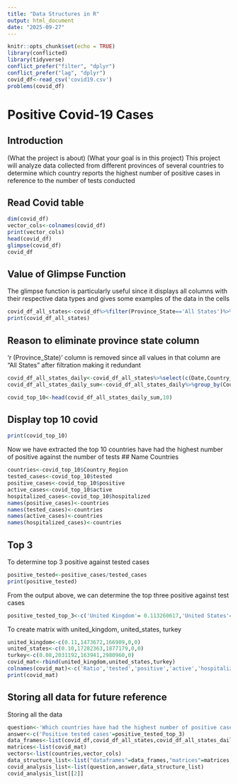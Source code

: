 ```yaml
---
title: "Data Structures in R"
output: html_document
date: "2025-09-27"
---
```


```r
knitr::opts_chunk$set(echo = TRUE)
library(conflicted) 
library(tidyverse)
conflict_prefer("filter", "dplyr")
conflict_prefer("lag", "dplyr")
covid_df<-read_csv('covid19.csv')
problems(covid_df)
```

# Positive Covid-19 Cases

## Introduction

(What the project is about) (What your goal is in this project) This project will analyze data collected from different provinces of several countries to determine which country reports the highest number of positive cases in reference to the number of tests conducted

## Read Covid table

```r
dim(covid_df)
vector_cols<-colnames(covid_df)
print(vector_cols)
head(covid_df)
glimpse(covid_df)
covid_df
```

## Value of Glimpse Function

The glimpse function is particularly useful since it displays all columns with their respective data types and gives some examples of the data in the cells

```r
covid_df_all_states<-covid_df%>%filter(Province_State=='All States')%>%select(-Province_State)
print(covid_df_all_states)
```

## Reason to eliminate province state column

'r (Province_State)' column is removed since all values in that column are "All States" after filtration making it redundant

```r
covid_df_all_states_daily<-covid_df_all_states%>%select(c(Date,Country_Region,active,hospitalizedCurr,daily_tested,daily_positive))
covid_df_all_states_daily_sum<-covid_df_all_states_daily%>%group_by(Country_Region)%>%summarize(tested=sum(daily_tested),positive=sum(daily_positive),active=sum(active),hospitalized=sum(hospitalizedCurr))%>%arrange(-tested)

covid_top_10<-head(covid_df_all_states_daily_sum,10)

```

## Display top 10 covid

```r
print(covid_top_10)
```

Now we have extracted the top 10 countries have had the highest number of positive against the number of tests \## Name Countries

```r
countries<-covid_top_10$Country_Region
tested_cases<-covid_top_10$tested
positive_cases<-covid_top_10$positive
active_cases<-covid_top_10$active
hospitalized_cases<-covid_top_10$hospitalized
names(positive_cases)<-countries
names(tested_cases)<-countries
names(active_cases)<-countries
names(hospitalized_cases)<-countries
```

## Top 3

To determine top 3 positive against tested cases

```r
positive_tested<-positive_cases/tested_cases
print(positive_tested)
```

From the output above, we can determine the top three positive against test cases

```r
positive_tested_top_3<-c('United Kingdom'= 0.113260617,'United States'= 0.108618191,'Turkey'= 0.080711720)
```

To create matrix with united_kingdom, united_states, turkey

```r
united_kingdom<-c(0.11,1473672,166909,0,0)
united_states<-c(0.10,17282363,1877179,0,0)
turkey<-c(0.08,2031192,163941,2980960,0)
covid_mat<-rbind(united_kingdom,united_states,turkey)
colnames(covid_mat)<-c('Ratio','tested','positive','active','hospitalized')
print(covid_mat)
```

## Storing all data for future reference

Storing all the data

```r
question<-'Which countries have had the highest number of positive cases against the number of tests?'
answer<-c('Positive tested cases'=positive_tested_top_3)
data_frames<-list(covid_df,covid_df_all_states,covid_df_all_states_daily,covid_df_all_states_daily_sum,covid_top_10)
matrices<-list(covid_mat)
vectors<-list(countries,vector_cols)
data_structure_list<-list("dataframes"=data_frames,"matrices"=matrices,"vectors"=vectors)
covid_analysis_list<-list(question,answer,data_structure_list)
covid_analysis_list[[2]]
```
